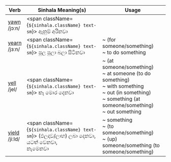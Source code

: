 
| Verb                                                                                                     | Sinhala Meaning(s)                                 | Usage                                                                                                                                                                |
| -------------------------------------------------------------------------------------------------------- | -------------------------------------------------- | -------------------------------------------------------------------------------------------------------------------------------------------------------------------- |
| <a href="/essential-verbs/y/examples#yawn">yawn</a>    <br/><span className="font-light">/jɔːn/  </span> |<span className={`${sinhala.className} text-sm`}> ඈනුම් අරිනවා                                      </span> |                                                                                                                                                                      |
| <a href="/essential-verbs/y/examples#yearn">yearn</a>  <br/><span className="font-light">/jɜːn/  </span> |<span className={`${sinhala.className} text-sm`}> පුල පුලා බලා සිටිනවා                              </span> | ~ (for someone/something)<br/>~ to do something                                                                                                                      |
| <a href="/essential-verbs/y/examples#yell">yell</a>    <br/><span className="font-light">/jel/   </span> |<span className={`${sinhala.className} text-sm`}> කෑ මොර දෙනවා                                      </span> | ~ (at someone/something)<br/>~ at someone (to do something)<br/>~ with something<br/>~ out (in something)<br/>~ something (at someone/something)<br/>~ out something |
| <a href="/essential-verbs/y/examples#yield">yield</a>  <br/><span className="font-light">/jiːld/ </span> |<span className={`${sinhala.className} text-sm`}> (ඵලදාව/ලාභ) ලබා දෙනවා,<br/>යටත් වෙනවා,<br/>නැමෙනවා</span> | ~ something<br/>~ (to someone/something)<br/>~ (up) someone/something (to someone/something)                                                                         |